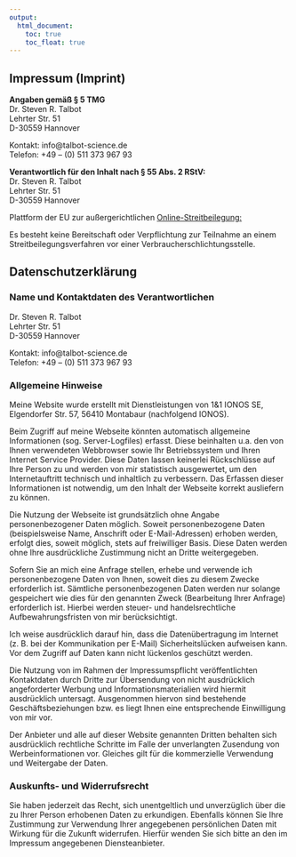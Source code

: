 ```yaml
---
output:
  html_document: 
    toc: true
    toc_float: true
---
```

  
## Impressum (Imprint)

**Angaben gemäß § 5 TMG **   
Dr. Steven R. Talbot  
Lehrter Str. 51  
D-30559 Hannover  
 
Kontakt: info@talbot-science.de  
Telefon: +49 – (0) 511 373 967 93  

**Verantwortlich für den Inhalt nach § 55 Abs. 2 RStV:**  
Dr. Steven R. Talbot  
Lehrter Str. 51  
D-30559 Hannover  

Plattform der EU zur außergerichtlichen [Online-Streitbeilegung:](http://ec.europa.eu/consumers/odr)

Es besteht keine Bereitschaft oder Verpflichtung zur Teilnahme an einem Streitbeilegungsverfahren vor einer Verbraucherschlichtungsstelle.

## Datenschutzerklärung

### Name und Kontaktdaten des Verantwortlichen  
Dr. Steven R. Talbot  
Lehrter Str. 51  
D-30559 Hannover  
 
Kontakt: info@talbot-science.de  
Telefon: +49 – (0) 511 373 967 93  

### Allgemeine Hinweise
Meine Website wurde erstellt mit Dienstleistungen von 1&1 IONOS SE, Elgendorfer Str. 57, 56410 Montabaur (nachfolgend IONOS).

Beim Zugriff auf meine Webseite könnten automatisch allgemeine Informationen (sog. Server-Logfiles) erfasst. Diese beinhalten u.a. den von Ihnen verwendeten Webbrowser sowie Ihr Betriebssystem und Ihren Internet Service Provider. Diese Daten lassen keinerlei Rückschlüsse auf Ihre Person zu und werden von mir statistisch ausgewertet, um den Internetauftritt technisch und inhaltlich zu verbessern. Das Erfassen dieser Informationen ist notwendig, um den Inhalt der Webseite korrekt ausliefern zu können.  

Die Nutzung der Webseite ist grundsätzlich ohne Angabe personenbezogener Daten möglich. Soweit personenbezogene Daten (beispielsweise Name, Anschrift oder E-Mail-Adressen) erhoben werden, erfolgt dies, soweit möglich, stets auf freiwilliger Basis. Diese Daten werden ohne Ihre ausdrückliche Zustimmung nicht an Dritte weitergegeben.

Sofern Sie an mich eine Anfrage stellen, erhebe und verwende ich personenbezogene Daten von Ihnen, soweit dies zu diesem Zwecke erforderlich ist. Sämtliche personenbezogenen Daten werden nur solange gespeichert wie dies für den genannten Zweck (Bearbeitung Ihrer Anfrage) erforderlich ist. Hierbei werden steuer- und handelsrechtliche Aufbewahrungsfristen von mir berücksichtigt.

Ich weise ausdrücklich darauf hin, dass die Datenübertragung im Internet (z. B. bei der Kommunikation per E-Mail) Sicherheitslücken aufweisen kann. Vor dem Zugriff auf Daten kann nicht lückenlos geschützt werden.

Die Nutzung von im Rahmen der Impressumspflicht veröffentlichten Kontaktdaten durch Dritte zur Übersendung von nicht ausdrücklich angeforderter Werbung und Informationsmaterialien wird hiermit ausdrücklich untersagt. Ausgenommen hiervon sind bestehende Geschäftsbeziehungen bzw. es liegt Ihnen eine entsprechende Einwilligung von mir vor.

Der Anbieter und alle auf dieser Website genannten Dritten behalten sich ausdrücklich rechtliche Schritte im Falle der unverlangten Zusendung von Werbeinformationen vor. Gleiches gilt für die kommerzielle Verwendung und Weitergabe der Daten.

### Auskunfts- und Widerrufsrecht
Sie haben jederzeit das Recht, sich unentgeltlich und unverzüglich über die zu Ihrer Person erhobenen Daten zu erkundigen. Ebenfalls können Sie Ihre Zustimmung zur Verwendung Ihrer angegebenen persönlichen Daten mit Wirkung für die Zukunft widerrufen. Hierfür wenden Sie sich bitte an den im Impressum angegebenen Diensteanbieter.


